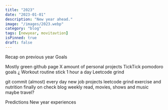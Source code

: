 ```yaml
---
title: "2023"
date: "2023-01-01"
description: "New year ahead."
image: "/images/2023.webp"
category: "blog"
tags: [newyear, movitavtion]
isPinned: true
draft: false
---
```


Recap on previous year
Goals

Mostly green github page
X amount of personal projects
TickTick pomodoro goals ¿
Workout routine stick 1 hour a day
Leetcode grind

git commit (almost) every day
new job
projects
leetcode grind
exercise and nutrition finally on check
blog weekly
read, movies, shows and music
maybe travel?

Predictions
New year experiences
